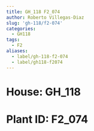 ```yaml
---
title: GH_118 F2_074
author: Roberto Villegas-Diaz
slug: 'gh-118/f2-074'
categories:
  - GH118
tags:
  - F2
aliases:
  - label/gh-118-f2-074
  - label/gh118-f2074
---
```


# **House**: GH_118
# **Plant ID**: F2_074
